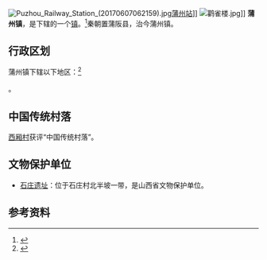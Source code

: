 {{中国乡级行政区
|景观照片文件名 = Pujiu Temple, 6 October 2017.jpg 
|景观照片描述 = 西厢村[[普救寺塔|普救寺塔]] 
|汉语拼音 = 
|其他语言 = 
|其他语言名称 = 
|旧称 = 
|地名出处 = 
|位置图文件名 = 
|位置图描述 = 
|自定义图片= 
|建置时间 = 
|政府驻地 = 
|毗邻 = 
|总面积 = 
|总人口 = 
|总人口年份 = 
|户籍人口 = 
|户籍人口年份 = 
|常住人口 = 
|常住人口年份 = 
|人口密度 = 
|GDP = 
|GDP年份 = 
|邮政编码 = 
|电话区号 = 359
|官方网站 = 
|网站名称 = 
|14/08/81/104/000}}
[[File:Puzhou_Railway_Station_(20170607062159).jpg|thumb]][[蒲州站|蒲州站]]]]
[[File:鹳雀楼.jpg|thumb]]]]
'''蒲州镇'''，是{{PRC admin/fullname|14/08/81/104/000|3}}下辖的一个[[行政建制镇|镇]]。<ref>{{PRC admin/ref sgc|{{PRC admin/parent|14/08/81/104/000}}}}</ref>秦朝置蒲阪县，治今蒲州镇。

== 行政区划 ==
蒲州镇下辖以下地区：<ref>{{PRC admin/ref sgc|14/08/81/104/000}}</ref>

{{PRC admin/children|14/08/81/104/000}}。

==中国传统村落==
[[西厢村|西厢村]]获评“中国传统村落”。

==文物保护单位==
* [[石庄遗址|石庄遗址]]：位于石庄村北半坡一带，是山西省文物保护单位。

== 参考资料 ==
{{reflist}}

{{PRC admin/navcat|14/08/81/104/000}}